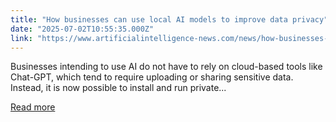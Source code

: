 ```yaml
---
title: "How businesses can use local AI models to improve data privacy"
date: "2025-07-02T10:55:35.000Z"
link: "https://www.artificialintelligence-news.com/news/how-businesses-can-use-local-ai-models-to-improve-data-privacy/"
---
```


Businesses intending to use AI do not have to rely on cloud-based tools like Chat-GPT, which tend to require uploading or sharing sensitive data. Instead, it is now possible to install and run private...

[Read more](https://www.artificialintelligence-news.com/news/how-businesses-can-use-local-ai-models-to-improve-data-privacy/)
